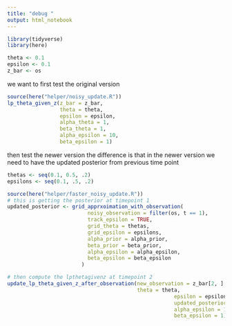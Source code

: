 ```yaml
---
title: "debug "
output: html_notebook
---
```


```r
library(tidyverse)
library(here)


```

```r
theta <- 0.1
epsilon <- 0.1
z_bar <- os

```


we want to first test the original version 
```r
source(here("helper/noisy_update.R"))
lp_theta_given_z(z_bar = z_bar, 
                 theta = theta, 
                 epsilon = epsilon, 
                 alpha_theta = 1, 
                 beta_theta = 1, 
                 alpha_epsilon = 10,
                 beta_epsilon = 1)
```
then test the newer version 
the difference is that in the newer version we need to have the updated posterior from previous time point 

```r


thetas <- seq(0.1, 0.5, .2)
epsilons <- seq(0.1, .5, .2)

source(here("helper/faster_noisy_update.R"))
# this is getting the posterior at timepoint 1 
updated_posterior <- grid_apprxoimation_with_observation(
                          noisy_observation = filter(os, t == 1), 
                          track_epsilon = TRUE, 
                          grid_theta = thetas, 
                          grid_epsilon = epsilons, 
                          alpha_prior = alpha_prior, 
                          beta_prior = beta_prior,
                          alpha_epsilon = alpha_epsilon, 
                          beta_epsilon = beta_epsilon
                        )

# then compute the lpthetagivenz at timepoint 2 
update_lp_theta_given_z_after_observation(new_observation = z_bar[2, ], 
                                          theta = theta, 
                                                      epsilon = epsilon, 
                                                      updated_posterior = updated_posterior, 
                                                      alpha_epsilon = 10, 
                                                      beta_epsilon = 1)

```





